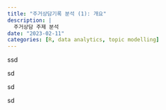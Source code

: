 ```yaml
---
title: "주거상담기록 분석 (1): 개요"
description: |
  주거상담 주제 분석
date: "2023-02-11"
categories: [R, data analytics, topic modelling]
---
```


ssd

sd

sd

sd
